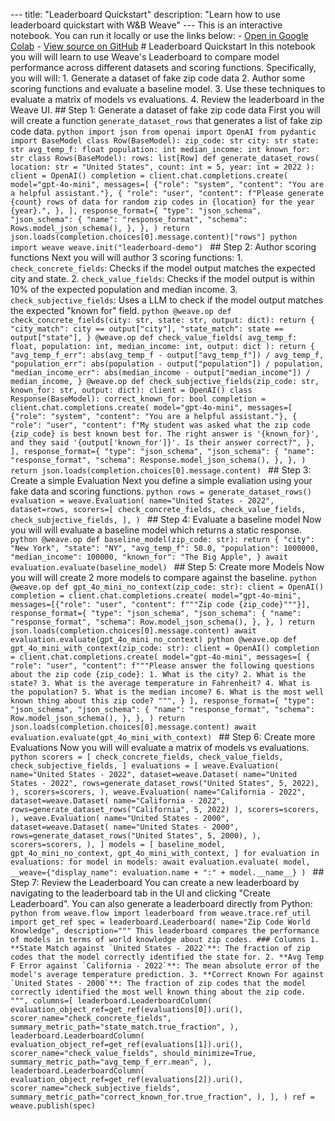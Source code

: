 --- title: "Leaderboard Quickstart" description: "Learn how to use leaderboard quickstart with W&B Weave" --- <Note> This is an interactive notebook. You can run it locally or use the links below: - [Open in Google Colab](https://colab.research.google.com/github/wandb/weave/blob/master/docs/notebooks/leaderboard_quickstart.ipynb) - [View source on GitHub](https://github.com/wandb/weave/blob/master/docs/notebooks/leaderboard_quickstart.ipynb) </Note> # Leaderboard Quickstart In this notebook you will will learn to use Weave's Leaderboard to compare model performance across different datasets and scoring functions. Specifically, you will will: 1. Generate a dataset of fake zip code data 2. Author some scoring functions and evaluate a baseline model. 3. Use these techniques to evaluate a matrix of models vs evaluations. 4. Review the leaderboard in the Weave UI. ## Step 1: Generate a dataset of fake zip code data First you will will create a function `generate_dataset_rows` that generates a list of fake zip code data. ```python import json from openai import OpenAI from pydantic import BaseModel class Row(BaseModel): zip_code: str city: str state: str avg_temp_f: float population: int median_income: int known_for: str class Rows(BaseModel): rows: list[Row] def generate_dataset_rows( location: str = "United States", count: int = 5, year: int = 2022 ): client = OpenAI() completion = client.chat.completions.create( model="gpt-4o-mini", messages=[ {"role": "system", "content": "You are a helpful assistant."}, { "role": "user", "content": f"Please generate {count} rows of data for random zip codes in {location} for the year {year}.", }, ], response_format={ "type": "json_schema", "json_schema": { "name": "response_format", "schema": Rows.model_json_schema(), }, }, ) return json.loads(completion.choices[0].message.content)["rows"] python import weave weave.init("leaderboard-demo") ``` ## Step 2: Author scoring functions Next you will will author 3 scoring functions: 1. `check_concrete_fields`: Checks if the model output matches the expected city and state. 2. `check_value_fields`: Checks if the model output is within 10% of the expected population and median income. 3. `check_subjective_fields`: Uses a LLM to check if the model output matches the expected "known for" field. ```python @weave.op def check_concrete_fields(city: str, state: str, output: dict): return { "city_match": city == output["city"], "state_match": state == output["state"], } @weave.op def check_value_fields( avg_temp_f: float, population: int, median_income: int, output: dict ): return { "avg_temp_f_err": abs(avg_temp_f - output["avg_temp_f"]) / avg_temp_f, "population_err": abs(population - output["population"]) / population, "median_income_err": abs(median_income - output["median_income"]) / median_income, } @weave.op def check_subjective_fields(zip_code: str, known_for: str, output: dict): client = OpenAI() class Response(BaseModel): correct_known_for: bool completion = client.chat.completions.create( model="gpt-4o-mini", messages=[ {"role": "system", "content": "You are a helpful assistant."}, { "role": "user", "content": f"My student was asked what the zip code {zip_code} is best known best for. The right answer is '{known_for}', and they said '{output['known_for']}'. Is their answer correct?", }, ], response_format={ "type": "json_schema", "json_schema": { "name": "response_format", "schema": Response.model_json_schema(), }, }, ) return json.loads(completion.choices[0].message.content) ``` ## Step 3: Create a simple Evaluation Next you define a simple evaliation using your fake data and scoring functions. ```python rows = generate_dataset_rows() evaluation = weave.Evaluation( name="United States - 2022", dataset=rows, scorers=[ check_concrete_fields, check_value_fields, check_subjective_fields, ], ) ``` ## Step 4: Evaluate a baseline model Now you will will evaluate a baseline model which returns a static response. ```python @weave.op def baseline_model(zip_code: str): return { "city": "New York", "state": "NY", "avg_temp_f": 50.0, "population": 1000000, "median_income": 100000, "known_for": "The Big Apple", } await evaluation.evaluate(baseline_model) ``` ## Step 5: Create more Models Now you will will create 2 more models to compare against the baseline. ```python @weave.op def gpt_4o_mini_no_context(zip_code: str): client = OpenAI() completion = client.chat.completions.create( model="gpt-4o-mini", messages=[{"role": "user", "content": f"""Zip code {zip_code}"""}], response_format={ "type": "json_schema", "json_schema": { "name": "response_format", "schema": Row.model_json_schema(), }, }, ) return json.loads(completion.choices[0].message.content) await evaluation.evaluate(gpt_4o_mini_no_context) python @weave.op def gpt_4o_mini_with_context(zip_code: str): client = OpenAI() completion = client.chat.completions.create( model="gpt-4o-mini", messages=[ { "role": "user", "content": f"""Please answer the following questions about the zip code {zip_code}: 1. What is the city? 2. What is the state? 3. What is the average temperature in Fahrenheit? 4. What is the population? 5. What is the median income? 6. What is the most well known thing about this zip code? """, } ], response_format={ "type": "json_schema", "json_schema": { "name": "response_format", "schema": Row.model_json_schema(), }, }, ) return json.loads(completion.choices[0].message.content) await evaluation.evaluate(gpt_4o_mini_with_context) ``` ## Step 6: Create more Evaluations Now you will will evaluate a matrix of models vs evaluations. ```python scorers = [ check_concrete_fields, check_value_fields, check_subjective_fields, ] evaluations = [ weave.Evaluation( name="United States - 2022", dataset=weave.Dataset( name="United States - 2022", rows=generate_dataset_rows("United States", 5, 2022), ), scorers=scorers, ), weave.Evaluation( name="California - 2022", dataset=weave.Dataset( name="California - 2022", rows=generate_dataset_rows("California", 5, 2022) ), scorers=scorers, ), weave.Evaluation( name="United States - 2000", dataset=weave.Dataset( name="United States - 2000", rows=generate_dataset_rows("United States", 5, 2000), ), scorers=scorers, ), ] models = [ baseline_model, gpt_4o_mini_no_context, gpt_4o_mini_with_context, ] for evaluation in evaluations: for model in models: await evaluation.evaluate( model, __weave={"display_name": evaluation.name + ":" + model.__name__} ) ``` ## Step 7: Review the Leaderboard You can create a new leaderboard by navigating to the leaderboard tab in the UI and clicking "Create Leaderboard". You can also generate a leaderboard directly from Python: ```python from weave.flow import leaderboard from weave.trace.ref_util import get_ref spec = leaderboard.Leaderboard( name="Zip Code World Knowledge", description=""" This leaderboard compares the performance of models in terms of world knowledge about zip codes. ### Columns 1. **State Match against `United States - 2022`**: The fraction of zip codes that the model correctly identified the state for. 2. **Avg Temp F Error against `California - 2022`**: The mean absolute error of the model's average temperature prediction. 3. **Correct Known For against `United States - 2000`**: The fraction of zip codes that the model correctly identified the most well known thing about the zip code. """, columns=[ leaderboard.LeaderboardColumn( evaluation_object_ref=get_ref(evaluations[0]).uri(), scorer_name="check_concrete_fields", summary_metric_path="state_match.true_fraction", ), leaderboard.LeaderboardColumn( evaluation_object_ref=get_ref(evaluations[1]).uri(), scorer_name="check_value_fields", should_minimize=True, summary_metric_path="avg_temp_f_err.mean", ), leaderboard.LeaderboardColumn( evaluation_object_ref=get_ref(evaluations[2]).uri(), scorer_name="check_subjective_fields", summary_metric_path="correct_known_for.true_fraction", ), ], ) ref = weave.publish(spec) ```